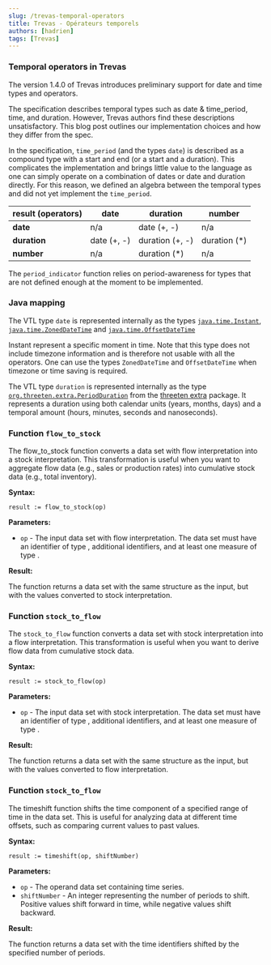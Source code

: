 ```yaml
---
slug: /trevas-temporal-operators
title: Trevas - Opérateurs temporels
authors: [hadrien]
tags: [Trevas]
---
```


### Temporal operators in Trevas

The version 1.4.0 of Trevas introduces preliminary support for date and time types
and operators.

The specification describes temporal types such as date & time_period, time, and duration. However, Trevas authors find
these descriptions unsatisfactory. This blog post outlines our implementation choices and how they differ from the spec.

In the specification, `time_period` (and the types `date`) is described as a compound type with a start and end (or a
start and a duration). This complicates the implementation and brings little value to the language as one can simply
operate on a combination of dates or date and duration directly. For this reason, we defined an algebra between the
temporal types and did not yet implement the `time_period`.

| result (operators) | date        | duration        | number       |
|--------------------|-------------|-----------------|--------------|
| **date**           | n/a         | date (+, -)     | n/a          |
| **duration**       | date (+, -) | duration (+, -) | duration (*) |
| **number**         | n/a         | duration (*)    | n/a          |

The `period_indicator` function relies on period-awareness for types that are not defined enough at the moment to
be implemented.

### Java mapping

The VTL type `date` is represented internally as the
types [`java.time.Instant`](https://docs.oracle.com/en%2Fjava%2Fjavase%2F11%2Fdocs%2Fapi%2F%2F/java.base/java/time/Instant.html),
[`java.time.ZonedDateTime`](https://docs.oracle.com/en%2Fjava%2Fjavase%2F11%2Fdocs%2Fapi%2F%2F/java.base/java/time/ZonedDateTime.html)
and  [`java.time.OffsetDateTime`](https://docs.oracle.com/en%2Fjava%2Fjavase%2F11%2Fdocs%2Fapi%2F%2F/java.base/java/time/OffsetDateTime.html#:~:text=OffsetDateTime%20is%20an%20immutable%20representation,be%20stored%20in%20an%20OffsetDateTime%20.)

Instant represent a specific moment in time. Note that this type does not include timezone information and is therefore
not usable with all the operators. One can use the types `ZonedDateTime` and `OffsetDateTime` when timezone or time
saving is required.

The VTL type `duration` is represented internally as the
type [`org.threeten.extra.PeriodDuration`](https://www.threeten.org/threeten-extra/apidocs/org.threeten.extra/org/threeten/extra/PeriodDuration.html)
from the [threeten extra](https://www.threeten.org/threeten-extra/) package.
It represents a duration using both calendar units (years, months, days) and a temporal amount (hours, minutes, seconds
and nanoseconds).

### Function `flow_to_stock`

The flow_to_stock function converts a data set with flow interpretation into a stock interpretation. This transformation
is useful when you want to aggregate flow data (e.g., sales or production rates) into cumulative stock data (e.g., total
inventory).

**Syntax:**

`result := flow_to_stock(op)`

**Parameters:**

* `op` - The input data set with flow interpretation. The data set must have an identifier of type <time>, additional
identifiers, and at least one measure of type <number>.

**Result:**

The function returns a data set with the same structure as the input, but with the values converted to stock
interpretation.

### Function `stock_to_flow`

The `stock_to_flow` function converts a data set with stock interpretation into a flow interpretation. This
transformation is useful when you want to derive flow data from cumulative stock data.

**Syntax:**

`result := stock_to_flow(op)`

**Parameters:**

* `op` - The input data set with stock interpretation. The data set must have an identifier of type <time>, additional
identifiers, and at least one measure of type <number>.

**Result:**

The function returns a data set with the same structure as the input, but with the values converted to flow
interpretation.

### Function `stock_to_flow`

The timeshift function shifts the time component of a specified range of time in the data set. This is useful for
analyzing data at different time offsets, such as comparing current values to past values.

**Syntax:**

`result := timeshift(op, shiftNumber)`

**Parameters:**

* `op` - The operand data set containing time series.
* `shiftNumber` - An integer representing the number of periods to shift. Positive values shift forward in time, while
negative values shift backward.

**Result:**

The function returns a data set with the time identifiers shifted by the specified number of periods.